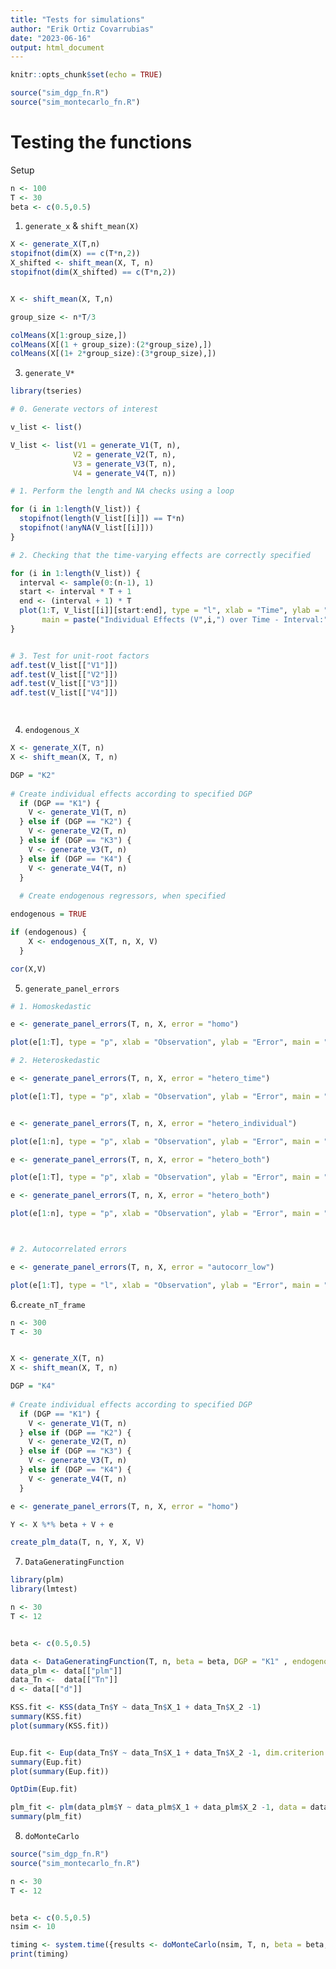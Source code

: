 ```yaml
---
title: "Tests for simulations"
author: "Erik Ortiz Covarrubias"
date: "2023-06-16"
output: html_document
---
```


```r
knitr::opts_chunk$set(echo = TRUE)
```


```r

source("sim_dgp_fn.R")
source("sim_montecarlo_fn.R")

```


# Testing the functions

Setup


```r

n <- 100
T <- 30
beta <- c(0.5,0.5)

```


1. `generate_x` & `shift_mean(X)`


```r

X <- generate_X(T,n)
stopifnot(dim(X) == c(T*n,2))
X_shifted <- shift_mean(X, T, n)
stopifnot(dim(X_shifted) == c(T*n,2))


X <- shift_mean(X, T,n)

group_size <- n*T/3

colMeans(X[1:group_size,])
colMeans(X[(1 + group_size):(2*group_size),])
colMeans(X[(1+ 2*group_size):(3*group_size),])
```


3. `generate_V*`


```r
library(tseries)

# 0. Generate vectors of interest

v_list <- list()

V_list <- list(V1 = generate_V1(T, n),
              V2 = generate_V2(T, n),
              V3 = generate_V3(T, n),
              V4 = generate_V4(T, n))

# 1. Perform the length and NA checks using a loop

for (i in 1:length(V_list)) {
  stopifnot(length(V_list[[i]]) == T*n)
  stopifnot(!anyNA(V_list[[i]]))
}

# 2. Checking that the time-varying effects are correctly specified

for (i in 1:length(V_list)) {
  interval <- sample(0:(n-1), 1)
  start <- interval * T + 1
  end <- (interval + 1) * T
  plot(1:T, V_list[[i]][start:end], type = "l", xlab = "Time", ylab = "Individual Effects",
       main = paste("Individual Effects (V",i,") over Time - Interval:", interval))
}


# 3. Test for unit-root factors 
adf.test(V_list[["V1"]])
adf.test(V_list[["V2"]])
adf.test(V_list[["V3"]])
adf.test(V_list[["V4"]])




```


4. `endogenous_X`

```r
X <- generate_X(T, n)
X <- shift_mean(X, T, n)

DGP = "K2"
  
# Create individual effects according to specified DGP
  if (DGP == "K1") {
    V <- generate_V1(T, n)
  } else if (DGP == "K2") {
    V <- generate_V2(T, n)
  } else if (DGP == "K3") {
    V <- generate_V3(T, n)
  } else if (DGP == "K4") {
    V <- generate_V4(T, n)
  }
  
  # Create endogenous regressors, when specified

endogenous = TRUE

if (endogenous) {
    X <- endogenous_X(T, n, X, V)
  }

cor(X,V)


```

5. `generate_panel_errors`

```r

# 1. Homoskedastic

e <- generate_panel_errors(T, n, X, error = "homo") 

plot(e[1:T], type = "p", xlab = "Observation", ylab = "Error", main = "Panel Errors")

# 2. Heteroskedastic 

e <- generate_panel_errors(T, n, X, error = "hetero_time") 

plot(e[1:T], type = "p", xlab = "Observation", ylab = "Error", main = "Panel Errors")


e <- generate_panel_errors(T, n, X, error = "hetero_individual") 

plot(e[1:n], type = "p", xlab = "Observation", ylab = "Error", main = "Panel Errors")

e <- generate_panel_errors(T, n, X, error = "hetero_both") 

plot(e[1:T], type = "p", xlab = "Observation", ylab = "Error", main = "Panel Errors")

e <- generate_panel_errors(T, n, X, error = "hetero_both") 

plot(e[1:n], type = "p", xlab = "Observation", ylab = "Error", main = "Panel Errors")



# 2. Autocorrelated errors

e <- generate_panel_errors(T, n, X, error = "autocorr_low") 

plot(e[1:T], type = "l", xlab = "Observation", ylab = "Error", main = "Panel Errors")
```


6.`create_nT_frame` 

```r

n <- 300
T <- 30


X <- generate_X(T, n)
X <- shift_mean(X, T, n)

DGP = "K4"
  
# Create individual effects according to specified DGP
  if (DGP == "K1") {
    V <- generate_V1(T, n)
  } else if (DGP == "K2") {
    V <- generate_V2(T, n)
  } else if (DGP == "K3") {
    V <- generate_V3(T, n)
  } else if (DGP == "K4") {
    V <- generate_V4(T, n)
  }

e <- generate_panel_errors(T, n, X, error = "homo")

Y <- X %*% beta + V + e

create_plm_data(T, n, Y, X, V)

```


7. `DataGeneratingFunction`

```r

library(plm)
library(lmtest)

n <- 30
T <- 12


beta <- c(0.5,0.5)

data <- DataGeneratingFunction(T, n, beta = beta, DGP = "K1" , endogenous = FALSE, error = "homo")
data_plm <- data[["plm"]]
data_Tn <-  data[["Tn"]]
d <- data[["d"]]

KSS.fit <- KSS(data_Tn$Y ~ data_Tn$X_1 + data_Tn$X_2 -1)
summary(KSS.fit)
plot(summary(KSS.fit))


Eup.fit <- Eup(data_Tn$Y ~ data_Tn$X_1 + data_Tn$X_2 -1, dim.criterion = "PC1")
summary(Eup.fit)
plot(summary(Eup.fit))

OptDim(Eup.fit)

plm_fit <- plm(data_plm$Y ~ data_plm$X_1 + data_plm$X_2 -1, data = data_plm,  model = "within")
summary(plm_fit)


```

8. `doMonteCarlo`
```r

source("sim_dgp_fn.R")
source("sim_montecarlo_fn.R")

n <- 30
T <- 12


beta <- c(0.5,0.5)
nsim <- 10

timing <- system.time({results <- doMonteCarlo(nsim, T, n, beta = beta, DGP = "K1", endogenous = FALSE, error = "autocorr_high",true.dim = FALSE)})
print(timing)



```
